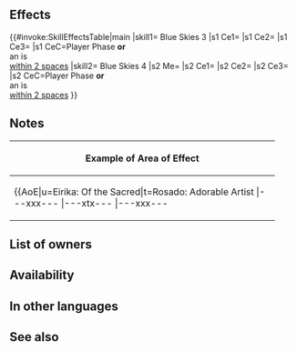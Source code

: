 {{Passive
|name=Blue Skies
|type=A
|exclusive=0
|canUseWeapon={{WeaponList|Melee}}
|canUseMove={{MoveList|Cavalry,Flying}}
|properties=random_owner
|1name=Blue Skies 1
|1tagid=SID_蒼穹1
|1effect=If unit initiates combat or is within 2 spaces of an ally, grants Atk/Spd+2 to unit, unit deals +X damage (excluding area-of-effect Specials), and reduces damage from foe's first attack by X during combat (X = number of allies within 3 rows or 3 columns centered on unit; max 2; "first attack" normally means only the first strike; for effects that grant "unit attacks twice," it means the first and second strikes).
|1cost=60
|1required=-
|1promotionTier=1
|1promotionRarity=4
|2name=Blue Skies 2
|2tagid=SID_蒼穹2
|2effect=If unit initiates combat or is within 2 spaces of an ally, grants Atk/Spd+4 to unit, unit deals +X damage (excluding area-of-effect Specials), and reduces damage from foe's first attack by X during combat (X = number of allies within 3 rows or 3 columns centered on unit × 2; max 4; "first attack" normally means only the first strike; for effects that grant "unit attacks twice," it means the first and second strikes).
|2cost=120
|2promotionTier=1
|2promotionRarity=5
|3name=Blue Skies 3
|3tagid=SID_蒼穹3
|3effect=If unit initiates combat or is within 2 spaces of an ally, grants Atk/Spd+6 to unit, unit deals +X damage (excluding area-of-effect Specials), and reduces damage from foe's first attack by X during combat (X = number of allies within 3 rows or 3 columns centered on unit × 2; max 6; "first attack" normally means only the first strike; for effects that grant "unit attacks twice," it means the first and second strikes).
|3cost=240
|3next=-
|4name=Blue Skies 4
|4tagid=SID_蒼穹4
|4effect=Enables【Canto (２)】.<br><br>If unit initiates combat or is within 2 spaces of an ally, grants Atk/Spd+8 to unit, unit deals +X damage (excluding area-of-effect Specials), and reduces damage from foe's first attack by X during combat (X = number of allies within 3 rows or 3 columns centered on unit × 2, + 2; max 8; "first attack" normally means only the first strike; for effects that grant "unit attacks twice," it means the first and second strikes).<br><br>【Canto (２)】<br>After an attack, Assist skill, or structure destruction, unit can move ２ space(s).<br><br>(Unit moves according to movement type. Once per turn. Cannot attack or assist. Only highest value applied. Does not stack. After moving, if a skill that grants another action would be triggered (like with Galeforce), Canto will trigger after the granted action. Unit's base movement has no effect on movement granted. Cannot warp (using skills like Wings of Mercy) a distance greater than unit would be able to move with normal Canto movement.)
|4cost=300
}}
==Effects==
{{#invoke:SkillEffectsTable|main
|skill1={{Si|Blue Skies 3}} Blue Skies 3
|s1 Ce1={{Eft|Temporary buffs|Atk/Spd|6}}
|s1 Ce2={{Eft|Damage Boost|2 x {{Tgt|Allies}} within<br>[[3 rows or 3 columns]]<br>centered on {{Tgt|Unit}}|max=6}}
|s1 Ce3={{Eft|Damage Reduction|2 x {{Tgt|Allies}} within<br>[[3 rows or 3 columns]]<br>centered on {{Tgt|Unit}}|max=6}}
|s1 CeC=Player Phase '''or'''<br>an {{Tgt|Ally}} is<br>[[within 2 spaces]]
|skill2={{Si|Blue Skies 4}} Blue Skies 4
|s2 Me={{Eft|Canto|2}}
|s2 Ce1={{Eft|Temporary buffs|Atk/Spd|8}}
|s2 Ce2={{Eft|Damage Boost|2 x {{Tgt|Allies}} within<br>[[3 rows or 3 columns]]<br>centered on {{Tgt|Unit}}, +2|max=8}}
|s2 Ce3={{Eft|Damage Reduction|2 x {{Tgt|Allies}} within<br>[[3 rows or 3 columns]]<br>centered on {{Tgt|Unit}}, +2|max=8}}
|s2 CeC=Player Phase '''or'''<br>an {{Tgt|Ally}} is<br>[[within 2 spaces]]
}}
==Notes==
{{IfUnitInitiates}}
{{FlatDamageBoost|X (max: 8)}}
{{FlatDamageReduction|X (max: 8)}}
{{Canto|2|name=Blue Skies 4}}
{|class="wikitable default mw-collapsible" 
!Example of Area of Effect
|-
|align="middle" style="max-width:450px;margin:auto"|{{AoE|u=Eirika: Of the Sacred|t=Rosado: Adorable Artist
|---xxx---
|---xtx---
|---xxx---
|xxxxxxxxx
|xxxxuxxxx
|xxxxxxxxx
|---xxx---
|---xxx---
|---xxx---
}}
|}
==List of owners==
{{Skill Hero List}}
==Availability==
{{PassiveFocusList}}
{{PassiveDistributionList}}
{{PassiveCombatManualList}}
==In other languages==
{{OtherLanguages
|japanese=
|german=
|spanishEU= Cielo azul
|spanishLA= Cielo azul
|french=
|italian=
|chineseTW=
|portuguese=
}}
==See also==
{{See also skills|cond=(Description LIKE '%deals +X%damage%= number of allies within%' OR Description LIKE '%reduces damage%by X %= number of allies within%') AND Description NOT LIKE '%【Discord】%' AND Exclusive='1'}}
{{Passives Navbox|A}}